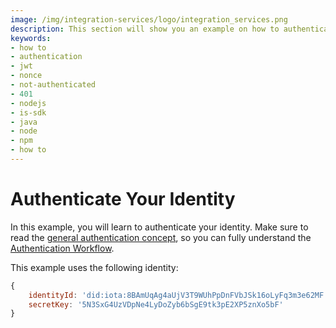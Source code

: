```yaml
---
image: /img/integration-services/logo/integration_services.png
description: This section will show you an example on how to authenticate using the IOTA IS-SDK npm package.
keywords:
- how to
- authentication
- jwt
- nonce
- not-authenticated
- 401
- nodejs
- is-sdk
- java
- node
- npm
- how to
---
```


# Authenticate Your Identity

In this example, you will learn to authenticate your identity. Make sure to read the
[general authentication concept](../../explanations/authentication/concept.md), so you can fully understand the
[Authentication Workflow](../../explanations/authentication/concept.md#authentication-workflow).

This example uses the following identity:

```js
{
    identityId: 'did:iota:8BAmUqAg4aUjV3T9WUhPpDnFVbJSk16oLyFq3m3e62MF',
    secretKey: '5N3SxG4UzVDpNe4LyDoZyb6bSgE9tk3pE2XP5znXo5bF'
}
```

<Tabs groupId="language">
    <TabItem value="java" label="Java">
        <InlineTOC toc={JavaTOC}/>
        <JavaHowTo/>
    </TabItem>
    <TabItem value="nodejs" label="Nodejs">
        <InlineTOC toc={NodeToc}/>
        <NodejsHowTo/>
    </TabItem>
    <TabItem value="sdk" label="SDK">
        <TOCInline toc={SDKToc}/>
        <SDKjsHowTo/>
    </TabItem>
</Tabs>
